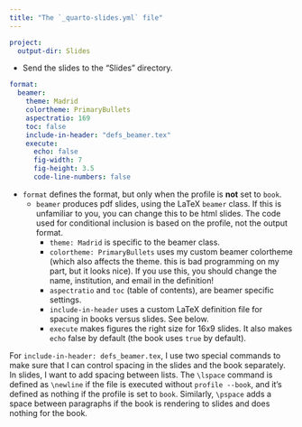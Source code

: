 ```yaml
---
title: "The `_quarto-slides.yml` file"
---
```


```yml
project:
  output-dir: Slides
```

- Send the slides to the "Slides" directory. 

```yml
format: 
  beamer:
    theme: Madrid
    colortheme: PrimaryBullets
    aspectratio: 169
    toc: false
    include-in-header: "defs_beamer.tex"
    execute:
      echo: false
      fig-width: 7
      fig-height: 3.5
      code-line-numbers: false
```

- `format` defines the format, but only when the profile is **not** set to `book`.
    - `beamer` produces pdf slides, using the LaTeX  `beamer` class. If this is unfamiliar to you, you can change this to be html slides. The code used for conditional inclusion is based on the profile, not the output format.
        - `theme: Madrid` is specific to the beamer class.
        - `colortheme: PrimaryBullets` uses my custom beamer colortheme (which also affects the theme. this is bad programming on my part, but it looks nice). If you use this, you should change the name, institution, and email in the definition!
        - `aspectratio` and `toc` (table of contents), are beamer specific settings.
        - `include-in-header` uses a custom LaTeX definition file for spacing in books versus slides. See below.
        - `execute` makes figures the right size for 16x9 slides. It also makes `echo` false by default (the book uses `true` by default).

For `include-in-header: defs_beamer.tex`, I use two special commands to make sure that I can control spacing in the slides and the book separately. In slides, I want to add spacing between lists. The `\lspace` command is defined as `\newline` if the file is executed without `profile --book`, and it's defined as nothing if the profile is set to `book`. Similarly, `\pspace` adds a space between paragraphs if the book is rendering to slides and does nothing for the book.

